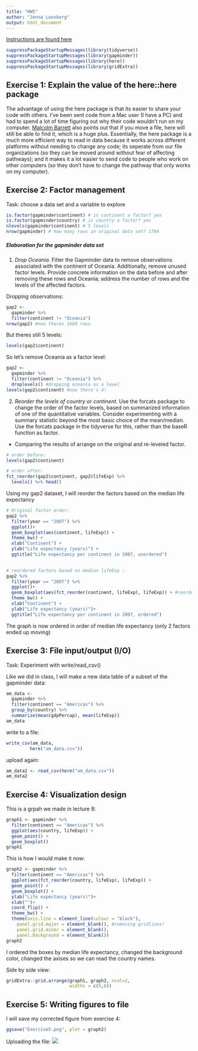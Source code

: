 ```yaml
---
title: "HW5"
author: "Jenna Loesberg"
output: html_document
---
```

[Instructions are found here](https://stat545.stat.ubc.ca/evaluation/hw05/hw05/)

```r
suppressPackageStartupMessages(library(tidyverse)) 
suppressPackageStartupMessages(library(gapminder))
suppressPackageStartupMessages(library(here))
suppressPackageStartupMessages(library(gridExtra))
```

## Exercise 1: Explain the value of the here::here package
The advantage of using the here package is that its easier to share your code with others. I've been sent code from a Mac user (I have a PC) and had to spend a lot of time figuring out why their code wouldn't run on my computer. [Malcolm Barrett](https://malco.io/2018/11/05/why-should-i-use-the-here-package-when-i-m-already-using-projects/) also points out that if you move a file, here will still be able to find it, which is a huge plus. Essentially, the here package is a much more efficient way to read in data because it works across different platforms without needing to change any code; its seperate from our file organizations (so they can be moved around without fear of affecting pathways); and it makes it a lot easier to send code to people who work on other computers (so they don't have to change the pathway that only works on my computer).

## Exercise 2: Factor management
Task: choose a data set and a variable to explore

```r
is.factor(gapminder$continent) # is continent a factor? yes
is.factor(gapminder$country) # is country a factor? yes
nlevels(gapminder$continent) # 5 levels
nrow(gapminder) # how many rows in original data set? 1704
```

##### Elaboration for the gapminder data set
1. _Drop Oceania._ Filter the Gapminder data to remove observations associated with the continent of Oceania. Additionally, remove unused factor levels. Provide concrete information on the data before and after removing these rows and Oceania; address the number of rows and the levels of the affected factors.

Dropping observations:
```r
gap2 <- 
  gapminder %>% 
  filter(continent != "Oceania")
nrow(gap2) #now theres 1680 rows
```
But theres still 5 levels:
```r
levels(gap2$continent)
```

So let's remove Oceania as a factor level:
```r
gap2 <- 
  gapminder %>% 
  filter(continent != "Oceania") %>% 
  droplevels() #dropping oceania as a level
levels(gap2$continent) #now there's 4!
```

2. _Reorder the levels of country or continent._ Use the forcats package to change the order of the factor levels, based on summarized information of one of the quantitative variables. Consider experimenting with a summary statistic beyond the most basic choice of the mean/median. Use the forcats package in the tidyverse for this, rather than the baseR function as.factor.

- Comparing the results of arrange on the original and re-leveled factor.

```r
# order before:
levels(gap2$continent)
```

```r
# order after: 
fct_reorder(gap2$continent, gap2$lifeExp) %>% 
  levels() %>% head()
```

Using my gap2 dataset, I will reorder the factors based on the median life expectancy 

```r
# Original factor order:
gap2 %>% 
  filter(year == "2007") %>% 
  ggplot()+
  geom_boxplot(aes(continent, lifeExp)) + 
  theme_bw() +
  xlab("Continent") +
  ylab("Life expectancy (years)") +
  ggtitle("Life expectancy per continent in 2007, unordered")
  
```

```r
# reordered factors based on median lifeExp :
gap2 %>% 
  filter(year == "2007") %>% 
  ggplot()+
  geom_boxplot(aes(fct_reorder(continent, lifeExp), lifeExp)) + #reordering by median lifeexp
  theme_bw() +
  xlab("Continent") +
  ylab("Life expectancy (years)")+
  ggtitle("Life expectancy per continent in 2007, ordered")
```

The graph is now ordered in order of median life expectancy (only 2 factors ended up moving)

## Exercise 3:  File input/output (I/O)
Task: Experiment with write/read_csv() 

Like we did in class, I will make a new data table of a subset of the gapminder data:

```r
am_data <- 
  gapminder %>% 
  filter(continent == "Americas") %>% 
  group_by(country) %>% 
  summarize(mean(gdpPercap), mean(lifeExp))
am_data
```

write to a file:
```r
write_csv(am_data,
         here("am_data.csv"))
```
upload again:
```r
am_data2 <- read_csv(here("am_data.csv"))
am_data2
```

## Exercise 4: Visualization design

This is a grpah we made in lecture 8:
```r
graph1 <- gapminder %>% 
  filter(continent == "Americas") %>% 
  ggplot(aes(country, lifeExp)) + 
  geom_point() +
  geom_boxplot()
graph1
```

This is how I would make it now:
```r
graph2 <- gapminder %>% 
  filter(continent == "Americas") %>% 
  ggplot(aes(fct_reorder(country, lifeExp), lifeExp)) + 
  geom_point() +
  geom_boxplot() +
  ylab("Life expectancy (years)")+
  xlab("")+
  coord_flip() +
  theme_bw() +
  theme(axis.line = element_line(colour = "black"),
    panel.grid.major = element_blank(), #removing gridlines!
    panel.grid.minor = element_blank(),
    panel.background = element_blank()) 
graph2
```

I ordered the boxes by median life expectancy, changed the background color, changed the axises so we can read the country names.

Side by side view:

```r
gridExtra::grid.arrange(graph1, graph2, ncol=2,
                        widths = c(5,6))
```

## Exercise 5: Writing figures to file

I will save my corrected figure from exercise 4:

```r
ggsave("Exercise5.png", plot = graph2)
```

Uploading the file:
![](Exercise5.png)


